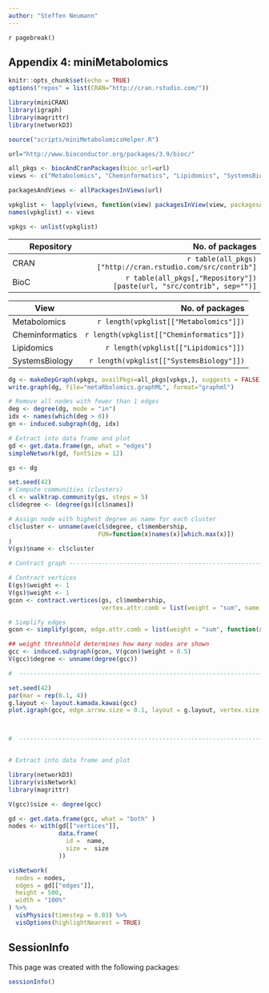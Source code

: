 ```yaml
---
author: "Steffen Neumann"
---
```


`r pagebreak()`

## Appendix 4: miniMetabolomics {-}


```r
knitr::opts_chunk$set(echo = TRUE)
options("repos" = list(CRAN="http://cran.rstudio.com/"))

library(miniCRAN)
library(igraph)
library(magrittr)
library(networkD3)

source("scripts/miniMetabolomicsHelper.R")

```

```r

url="http://www.bioconductor.org/packages/3.9/bioc/"

all_pkgs <- biocAndCranPackages(bioc_url=url)
views <- c("Metabolomics", "Cheminformatics", "Lipidomics", "SystemsBiology")

packagesAndViews <- allPackagesInViews(url)

vpkglist <- lapply(views, function(view) packagesInView(view, packagesAndViews=packagesAndViews))
names(vpkglist) <- views

vpkgs <- unlist(vpkglist)

```

| Repository                 | No. of packages                       |
| -------------------------- | -------------------------------------:|
| CRAN                       | `r table(all_pkgs)["http://cran.rstudio.com/src/contrib"]`   |
| BioC                       | `r table(all_pkgs[,"Repository"])[paste(url, "src/contrib", sep="")]`   |



| View                 | No. of packages                       |
| -------------------- | -------------------------------------:|
| Metabolomics         | `r length(vpkglist[["Metabolomics"]])`   |
| Cheminformatics      | `r length(vpkglist[["Cheminformatics"]])`|
| Lipidomics           | `r length(vpkglist[["Lipidomics"]])`     |
| SystemsBiology       | `r length(vpkglist[["SystemsBiology"]])` |




```r

dg <- makeDepGraph(vpkgs, availPkgs=all_pkgs[vpkgs,], suggests = FALSE, enhances = FALSE)
write.graph(dg, file="metaRbolomics.graphML", format="graphml")

```



```r

# Remove all nodes with fewer than 1 edges
deg <- degree(dg, mode = "in")
idx <- names(which(deg > 0))
gn <- induced.subgraph(dg, idx)

# Extract into data frame and plot
gd <- get.data.frame(gn, what = "edges")
simpleNetwork(gd, fontSize = 12)

```

```r
gs <- dg

set.seed(42)
# Compute communities (clusters)
cl <- walktrap.community(gs, steps = 5)
cl$degree <- (degree(gs)[cl$names])

# Assign node with highest degree as name for each cluster
cl$cluster <- unname(ave(cl$degree, cl$membership, 
                         FUN=function(x)names(x)[which.max(x)])
)
V(gs)$name <- cl$cluster

# Contract graph ----------------------------------------------------------

# Contract vertices
E(gs)$weight <- 1
V(gs)$weight <- 1
gcon <- contract.vertices(gs, cl$membership, 
                          vertex.attr.comb = list(weight = "sum", name = function(x)x[1], "ignore"))

# Simplify edges
gcon <- simplify(gcon, edge.attr.comb = list(weight = "sum", function(x)length(x)))

## weight threshhold determines how many nodes are shown
gcc <- induced.subgraph(gcon, V(gcon)$weight > 0.5)
V(gcc)$degree <- unname(degree(gcc))

#  ------------------------------------------------------------------------

set.seed(42)
par(mar = rep(0.1, 4)) 
g.layout <- layout.kamada.kawai(gcc)
plot.igraph(gcc, edge.arrow.size = 0.1, layout = g.layout, vertex.size = 0.5 * (V(gcc)$degree))



#  ------------------------------------------------------------------------


# Extract into data frame and plot

library(networkD3)
library(visNetwork)
library(magrittr)

V(gcc)$size <- degree(gcc)

gd <- get.data.frame(gcc, what = "both" )
nodes <- with(gd[["vertices"]],
              data.frame(
                id =  name,
                size =  size
              ))

visNetwork(
  nodes = nodes, 
  edges = gd[["edges"]],
  height = 500,
  width = "100%"
) %>% 
  visPhysics(timestep = 0.03) %>% 
  visOptions(highlightNearest = TRUE)

```

## SessionInfo

This page was created with the following packages:

```r
sessionInfo()
```
